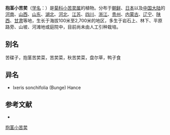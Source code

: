 {{Speciesbox
| name = 抱茎小苦荬
| status = 
| status_system = 
| image =
| genus = Ixeridium
| species = sonchifolium
| authority = (Bunge) Shih in Act.
}}

'''抱茎小苦荬'''（[[学名|学名]]：{{lang|la|''Ixeridium sonchifolium''}}）是[[菊科|菊科]][[小苦荬属|小苦荬属]]的植物。分布于[[朝鲜|朝鲜]]、[[日本|日本]]以及[[中国大陆|中国大陆]]的[[河南|河南]]、[[山西|山西]]、[[山东|山东]]、[[湖北|湖北]]、[[河北|河北]]、[[江苏|江苏]]、[[四川|四川]]、[[浙江|浙江]]、[[贵州|贵州]]、[[内蒙古|内蒙古]]、[[辽宁|辽宁]]、[[陕西|陕西]]、[[甘肃|甘肃]]等地，生长于海拔100米至2,700米的地区，多生于岩石上、林下、平原路旁、山坡、河滩地或庭院中，目前尚未由人工引种栽培。

== 别名 ==
苦碟子，抱茎苦荬菜，苦荬菜，秋苦荬菜，盘尔草，鸭子食

== 异名 ==
* Ixeris sonchifolia (Bunge) Hance

== 参考文献 ==
<div class="references-small">
* {{cite web| url =http://www.bioinfo.cn/db05/KmzwSpecies.php?action=view&id=3457| title =抱茎小苦荬| work =《中国高等植物数据库全库》| publisher =中国科学院微生物研究所| author =昆明植物研究所| accessdate =2009-02-24| deadurl =yes| archiveurl =https://web.archive.org/web/20160305065254/http://www.bioinfo.cn/db05/KmzwSpecies.php?action=view&id=3457| archivedate =2016-03-05}}
</div>
{{Taxonbar|from=Q11076773}}

[[Category:小苦荬属|抱茎小苦荬]]


{{植物小作品}}